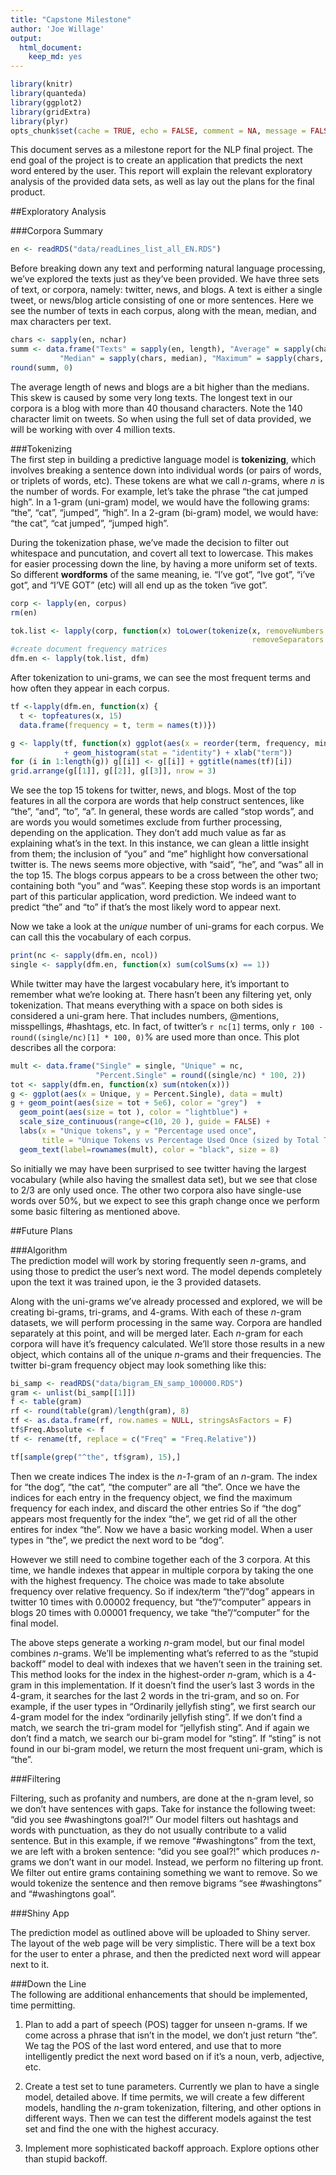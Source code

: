 ```yaml
---
title: "Capstone Milestone"
author: 'Joe Willage'
output: 
  html_document: 
    keep_md: yes
---
```


```r
library(knitr)
library(quanteda)
library(ggplot2)
library(gridExtra)
library(plyr)
opts_chunk$set(cache = TRUE, echo = FALSE, comment = NA, message = FALSE, warning = FALSE)
```

This document serves as a milestone report for the NLP final project. The end goal of the project 
is to create an application that predicts the next word entered by the user. This report will 
explain the relevant exploratory analysis of the provided data sets, as well as lay out the plans 
for the final product.  

##Exploratory Analysis

###Corpora Summary  
```r
en <- readRDS("data/readLines_list_all_EN.RDS")
```

Before breaking down any text and performing natural language processing, we've explored the texts 
just as they've been provided. We have three sets of text, or corpora, namely: twitter, news, and
blogs. A text is either a single tweet, or news/blog article consisting of one or more sentences. 
Here we see the number of texts in each corpus, along with the mean, median, and max characters per
text.  

```r
chars <- sapply(en, nchar)
summ <- data.frame("Texts" = sapply(en, length), "Average" = sapply(chars, mean), 
           "Median" = sapply(chars, median), "Maximum" = sapply(chars, max))
round(summ, 0)

```

The average length of news and blogs are a bit higher than the medians. This skew is caused by some 
very long texts. The longest text in our corpora is a blog with more than 40 thousand characters. 
Note the 140 character limit on tweets. So when using the full set of data provided, we will be 
working with over 4 million texts. 

###Tokenizing  
The first step in building a predictive language model is **tokenizing**, which involves breaking a
sentence down into individual words (or pairs of words, or triplets of words, etc). These tokens are what we call *n*-grams, where *n* is the number of words. For example, let's take the phrase "the 
cat jumped high". In a 1-gram (uni-gram) model, we would have the following grams: "the", "cat",
"jumped", "high". In a 2-gram (bi-gram) model, we would have: "the cat", "cat jumped", "jumped 
high".  

During the tokenization phase, we've made the decision to filter out whitespace and puncutation,
and covert all text to lowercase. This makes for easier processing down the line, by having a more
uniform set of texts. So different **wordforms** of the same meaning, ie. "I've got", "Ive got", 
"i've got", and "I'VE GOT" (etc) will all end up as the token "ive got".  


```r
corp <- lapply(en, corpus) 
rm(en)

tok.list <- lapply(corp, function(x) toLower(tokenize(x, removeNumbers = F, removePunct = T, 
                                                      removeSeparators = T)))
#create document frequency matrices
dfm.en <- lapply(tok.list, dfm)
```

After tokenization to uni-grams, we can see the most frequent terms and how often they appear in 
each corpus.  

```r
tf <-lapply(dfm.en, function(x) {
  t <- topfeatures(x, 15)
  data.frame(frequency = t, term = names(t))})

g <- lapply(tf, function(x) ggplot(aes(x = reorder(term, frequency, min), y = frequency), data = x)
            + geom_histogram(stat = "identity") + xlab("term"))
for (i in 1:length(g)) g[[i]] <- g[[i]] + ggtitle(names(tf)[i])
grid.arrange(g[[1]], g[[2]], g[[3]], nrow = 3)
```

We see the top 15 tokens for twitter, news, and blogs. Most of the top features in all the corpora 
are words that help construct sentences, like "the", "and", "to", "a". In general, these words are 
called "stop words", and are words you would sometimes exclude from further processing, depending on
the application. They don't add much value as far as explaining what's in the text. In this 
instance, we can glean a little insight from them; the inclusion of "you" and "me" highlight how
conversational twitter is. The news seems more objective, with "said", "he", and "was" all in the 
top 15. The blogs corpus appears to be a cross between the other two; containing both "you" and 
"was". Keeping these stop words is an important part of this particular application, word 
prediction. We indeed want to predict "the" and "to" if that's the most likely word to appear next.  

Now we take a look at the *unique* number of uni-grams for each corpus. We can call this the 
vocabulary of each corpus.  

```r
print(nc <- sapply(dfm.en, ncol)) 
single <- sapply(dfm.en, function(x) sum(colSums(x) == 1))
```

While twitter may have the largest vocabulary here, it's important to remember what we're looking 
at. There hasn't been any filtering yet, only tokenization. That means everything with a space on 
both sides is considered a uni-gram here. That includes numbers, @mentions, misspellings, #hashtags,
etc. In fact, of twitter's `r nc[1]` terms, only `r 100 - round((single/nc)[1] * 100, 0)`% are used
more than once. This plot describes all the corpora:  

```r
mult <- data.frame("Single" = single, "Unique" = nc, 
                   "Percent.Single" = round((single/nc) * 100, 2))
tot <- sapply(dfm.en, function(x) sum(ntoken(x)))
g <- ggplot(aes(x = Unique, y = Percent.Single), data = mult)
g + geom_point(aes(size = tot + 5e6), color = "grey")  + 
  geom_point(aes(size = tot ), color = "lightblue") +
  scale_size_continuous(range=c(10, 20 ), guide = FALSE) +
  labs(x = "Unique tokens", y = "Percentage used once", 
       title = "Unique Tokens vs Percentage Used Once (sized by Total Tokens)") +
  geom_text(label=rownames(mult), color = "black", size = 8)
```


So initially we may have been surprised to see twitter having the largest vocabulary (while also 
having the smallest data set), but we see that close to 2/3 are only used once. The other two 
corpora also have single-use words over 50%, but we expect to see this graph change once we perform
some basic filtering as mentioned above.

##Future Plans  

###Algorithm  
The prediction model will work by storing frequently seen *n*-grams, and using those to predict the
user's next word. The model depends completely upon the text it was trained upon, ie the 3 provided
datasets. 

Along with the uni-grams we've already processed and explored, we will be creating bi-grams, 
tri-grams, and 4-grams. With each of these *n*-gram datasets, we will perform processing in the same
way. Corpora are handled separately at this point, and will be merged later. Each *n*-gram for each
corpora will have it's frequency calculated. We'll store those results in a new object, which 
contains all of the unique *n*-grams and their frequencies. The twitter bi-gram frequency object 
may look something like this:

```r
bi_samp <- readRDS("data/bigram_EN_samp_100000.RDS")
gram <- unlist(bi_samp[[1]])
f <- table(gram)
rf <- round(table(gram)/length(gram), 8)
tf <- as.data.frame(rf, row.names = NULL, stringsAsFactors = F)
tf$Freq.Absolute <- f
tf <- rename(tf, replace = c("Freq" = "Freq.Relative"))
```

```r
tf[sample(grep("^the", tf$gram), 15),]
```

Then we create indices The index is the *n-1*-gram of an *n*-gram. The index for "the dog", "the 
cat", "the computer" are all "the". Once we have the indices for each entry in the frequency object,
we find the maximum frequency for each index, and discard the other entries So if "the dog" appears
most frequently for the index "the", we get rid of all the other entires for index "the". Now we 
have a basic working model. When a user types in "the", we predict the next word to be "dog".  

However we still need to combine together each of the 3 corpora. At this time, we handle indexes 
that appear in multiple corpora by taking the one with the highest frequency. The choice was made 
to take absolute frequency over relative frequency. So if index/term "the"/"dog" appears in twitter
10 times with 0.00002 frequency, but "the"/"computer" appears in blogs 20 times with 0.00001 
frequency, we take "the"/"computer" for the final model. 

The above steps generate a working *n*-gram model, but our final model combines *n*-grams. We'll be
implementing what's referred to as the "stupid backoff" model to deal with indexes that we haven't 
seen in the training set. This method looks for the index in the highest-order *n*-gram, which is 
a 4-gram in this implementation. If it doesn't find the user's last 3 words in the 4-gram, it 
searches for the last 2 words in the tri-gram, and so on. For example, if the user types in 
"Ordinarily jellyfish sting", we first search our 4-gram model for the index "ordinarily jellyfish
sting". If we don't find a match, we search the tri-gram model for "jellyfish sting". And if again 
we don't find a match, we search our bi-gram model for "sting". If "sting" is not found in our 
bi-gram model, we return the most frequent uni-gram, which is "the".  

###Filtering  

Filtering, such as profanity and numbers, are done at the n-gram level, so we don't have sentences
with gaps. Take for instance the following tweet: "did you see #washingtons goal?!" Our model 
filters out hashtags and words with punctuation, as they do not usually contribute to a valid 
sentence. But in this example, if we remove "#washingtons" from the text, we are left with a broken 
sentence: "did you see goal?!" which produces *n*-grams we don't want in our model. Instead, we
perform no filtering up front. We filter out entire grams containing something we want to remove. So
we would tokenize the sentence and then remove bigrams "see #washingtons" and "#washingtons goal". 

###Shiny App  

The prediction model as outlined above will be uploaded to Shiny server. The layout of the web page 
will be very simplistic. There will be a text box for the user to enter a phrase, and then the 
predicted next word will appear next to it. 

###Down the Line  
The following are additional enhancements that should be implemented, time permitting.  

1)  Plan to add a part of speech (POS) tagger for unseen n-grams. If we come across a phrase that 
isn't in the model, we don't just return "the". We tag the POS of the last word entered, and use 
that to more intelligently predict the next word based on if it's a noun, verb, adjective, etc.

2)  Create a test set to tune parameters. Currently we plan to have a single model, detailed above.
If time permits, we will create a few different models, handling the *n*-gram tokenization, 
filtering, and other options in different ways. Then we can test the different models against the 
test set and find the one with the highest accuracy.

3)  Implement more sophisticated backoff approach. Explore options other than stupid backoff.